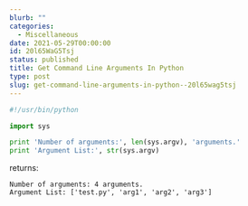 ```yaml
---
blurb: ""
categories:
  - Miscellaneous
date: 2021-05-29T00:00:00
id: 20l65WaG5Tsj
status: published
title: Get Command Line Arguments In Python
type: post
slug: get-command-line-arguments-in-python--20l65wag5tsj
---
```


```python
#!/usr/bin/python

import sys

print 'Number of arguments:', len(sys.argv), 'arguments.'
print 'Argument List:', str(sys.argv)
```

returns:

```
Number of arguments: 4 arguments.
Argument List: ['test.py', 'arg1', 'arg2', 'arg3']
```

